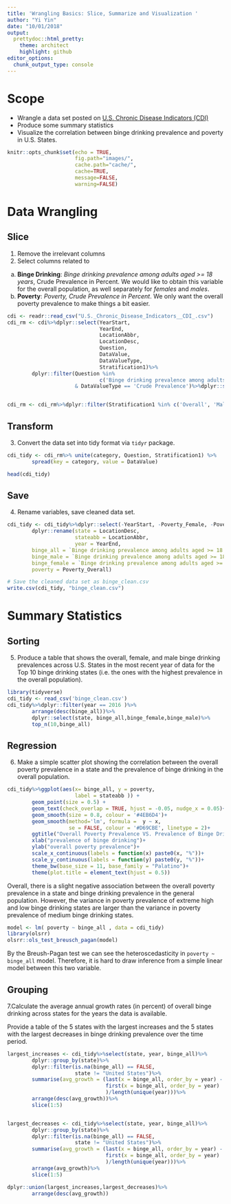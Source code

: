 ```yaml
---
title: 'Wrangling Basics: Slice, Summarize and Visualization '
author: "Yi Yin"
date: "10/01/2018"
output: 
  prettydoc::html_pretty:
    theme: architect
    highlight: github
editor_options: 
  chunk_output_type: console
---
```


# Scope

- Wrangle a data set posted on [U.S. Chronic Disease Indicators (CDI)](https://data.cdc.gov/Chronic-Disease-Indicators/U-S-Chronic-Disease-Indicators-CDI-/g4ie-h725)
- Produce some summary statistics
- Visualize the correlation between binge drinking prevalence and poverty in U.S. States. 
```r
knitr::opts_chunk$set(echo = TRUE,
                      fig.path="images/",
                      cache.path="cache/",
                      cache=TRUE,
                      message=FALSE,
                      warning=FALSE)

```

# Data Wrangling
## Slice
1. Remove the irrelevant columns
2. Select columns related to 
  a) **Binge Drinking**:
_Binge drinking prevalence among adults aged >= 18 years_, Crude Prevalence in Percent. 
We would like to obtain this variable for the overall population, as well separately for _females_ and _males_.
  b) **Poverty**:
_Poverty, Crude Prevalence in Percent_. We only want the overall poverty prevalence to make things a bit easier.
```r
cdi <- readr::read_csv("U.S._Chronic_Disease_Indicators__CDI_.csv")
cdi_rm <- cdi%>%dplyr::select(YearStart,
                              YearEnd,
                              LocationAbbr,
                              LocationDesc,
                              Question,
                              DataValue,
                              DataValueType,
                              Stratification1)%>%
        dplyr::filter(Question %in% 
                              c('Binge drinking prevalence among adults aged >= 18 years', 'Poverty') 
                      & DataValueType == 'Crude Prevalence')%>%dplyr::select(-DataValueType)


cdi_rm <- cdi_rm%>%dplyr::filter(Stratification1 %in% c('Overall', 'Male', 'Female' ))
```

## Transform
3. Convert the data set into tidy format via `tidyr` package.
```r
cdi_tidy <- cdi_rm%>% unite(category, Question, Stratification1) %>%
        spread(key = category, value = DataValue)

head(cdi_tidy)
```

## Save
4. Rename variables, save cleaned data set.
```r
cdi_tidy <- cdi_tidy%>%dplyr::select(-YearStart, -Poverty_Female, -Poverty_Male)%>%
        dplyr::rename(state = LocationDesc,
                      stateabb = LocationAbbr,
                      year = YearEnd,
        binge_all = `Binge drinking prevalence among adults aged >= 18 years_Overall`,
        binge_male = `Binge drinking prevalence among adults aged >= 18 years_Male`,
        binge_female = `Binge drinking prevalence among adults aged >= 18 years_Female`,
        poverty = Poverty_Overall)

# Save the cleaned data set as binge_clean.csv
write.csv(cdi_tidy, "binge_clean.csv")
```


# Summary Statistics 
## Sorting
5. Produce a table that shows the overall, female, and male binge drinking prevalences across U.S. States in the most recent year of data for the Top 10 binge drinking states (i.e. the ones with the highest prevalence in the overall population). 

```r
library(tidyverse)
cdi_tidy <- read_csv('binge_clean.csv')
cdi_tidy%>%dplyr::filter(year == 2016 )%>%
        arrange(desc(binge_all))%>%
        dplyr::select(state, binge_all,binge_female,binge_male)%>%
        top_n(10,binge_all)
```

## Regression
6. Make a simple scatter plot showing the correlation between the overall poverty prevalence in a state and the prevalence of binge drinking in the overall population. 

```r
cdi_tidy%>%ggplot(aes(x= binge_all, y = poverty, 
                      label = stateabb )) +
        geom_point(size = 0.5) + 
        geom_text(check_overlap = TRUE, hjust = -0.05, nudge_x = 0.05)+
        geom_smooth(size = 0.8, colour = '#4EB6D4')+
        geom_smooth(method='lm', formula =  y ~ x, 
                    se = FALSE, colour = '#D69CBE', linetype = 2)+
        ggtitle("Overall Poverty Prevalence VS. Prevalence of Binge Drinking")+
        xlab("prevalence of binge drinking")+
        ylab("overall poverty prevalence")+
        scale_x_continuous(labels = function(x) paste0(x, "%"))+
        scale_y_continuous(labels = function(y) paste0(y, "%"))+
        theme_bw(base_size = 11, base_family = "Palatino")+
        theme(plot.title = element_text(hjust = 0.5))


```

Overall, there is a slight negative association between the overall poverty prevalence in a state and binge drinking prevalence in the general population. However, the variance in poverty prevalence of extreme high and low binge drinking states are larger than the variance in poverty prevalence of medium binge drinking states.

```r
model <- lm( poverty ~ binge_all , data = cdi_tidy)
library(olsrr)
olsrr::ols_test_breusch_pagan(model)

```

By the Breush-Pagan test we can see the heteroscedasticity in `poverty ~ binge_all` model. Therefore, it is hard to draw inference from a simple linear model between this two variable.


## Grouping

7.Calculate the average annual growth rates (in percent) of overall binge drinking across states for the years the data is available.

Provide a table of the 5 states with the largest increases and the 5 states with the largest decreases in binge drinking prevalence over the time period.

```r

largest_increases <- cdi_tidy%>%select(state, year, binge_all)%>%
        dplyr::group_by(state)%>%
        dplyr::filter(is.na(binge_all) == FALSE, 
                      state != "United States")%>%
        summarise(avg_growth = (last(x = binge_all, order_by = year) -
                                first(x = binge_all, order_by = year)
                                )/length(unique(year)))%>%
        arrange(desc(avg_growth))%>%
        slice(1:5)


largest_decreases <- cdi_tidy%>%select(state, year, binge_all)%>%
        dplyr::group_by(state)%>%
        dplyr::filter(is.na(binge_all) == FALSE, 
                      state != "United States")%>%
        summarise(avg_growth = (last(x = binge_all, order_by = year) -
                                first(x = binge_all, order_by = year)
                                )/length(unique(year)))%>%
        arrange(avg_growth)%>%
        slice(1:5)

dplyr::union(largest_increases,largest_decreases)%>%
        arrange(desc(avg_growth))
        
        
   

        

```

